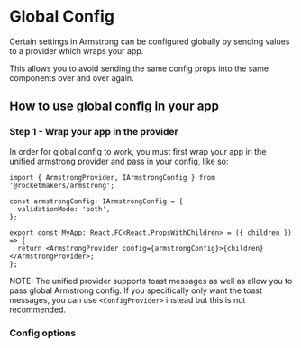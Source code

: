 
<Meta title="Config/Global Config" />

# Global Config

Certain settings in Armstrong can be configured globally by sending values to a provider which wraps your app.

This allows you to avoid sending the same config props into the same components over and over again.

## How to use global config in your app

### Step 1 - Wrap your app in the provider

In order for global config to work, you must first wrap your app in the unified armstrong provider and pass in your config, like so:

```tsx
import { ArmstrongProvider, IArmstrongConfig } from '@rocketmakers/armstrong';

const armstrongConfig: IArmstrongConfig = {
  validationMode: 'both',
};

export const MyApp: React.FC<React.PropsWithChildren> = ({ children }) => {
  return <ArmstrongProvider config={armstrongConfig}>{children}</ArmstrongProvider>;
};
```

NOTE: The unified provider supports toast messages as well as allow you to pass global Armstrong config. If you specifically only want the toast messages, you can use `<ConfigProvider>` instead but this is not recommended.

### Config options

<ArgTypes of={ArmstrongConfigProvider} />
